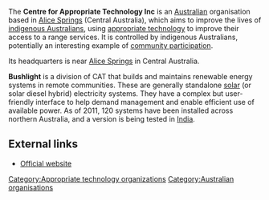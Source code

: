 The '''Centre for Appropriate Technology Inc''' is an [[Australian]] organisation based in [[Alice Springs]] (Central Australia), which aims to improve the lives of [[indigenous Australians]], using [[appropriate technology]] to improve their access to a range services. It is controlled by indigenous Australians, potentially an interesting example of [[community participation]].

Its headquarters is near [[Alice Springs]] in Central Australia. 

'''Bushlight''' is a division of CAT that builds and maintains renewable energy systems in remote communities. These are generally standalone [[solar]] (or solar diesel hybrid) electricity systems.  They have a complex but user-friendly interface to help demand management and enable efficient use of available power. As of 2011, 120 systems have been installed across northern Australia, and a version is being tested in [[India]].

==External links==

*[http://www.icat.org.au/ Official website]

{{stub}}

[[Category:Appropriate technology organizations]]
[[Category:Australian organisations]]